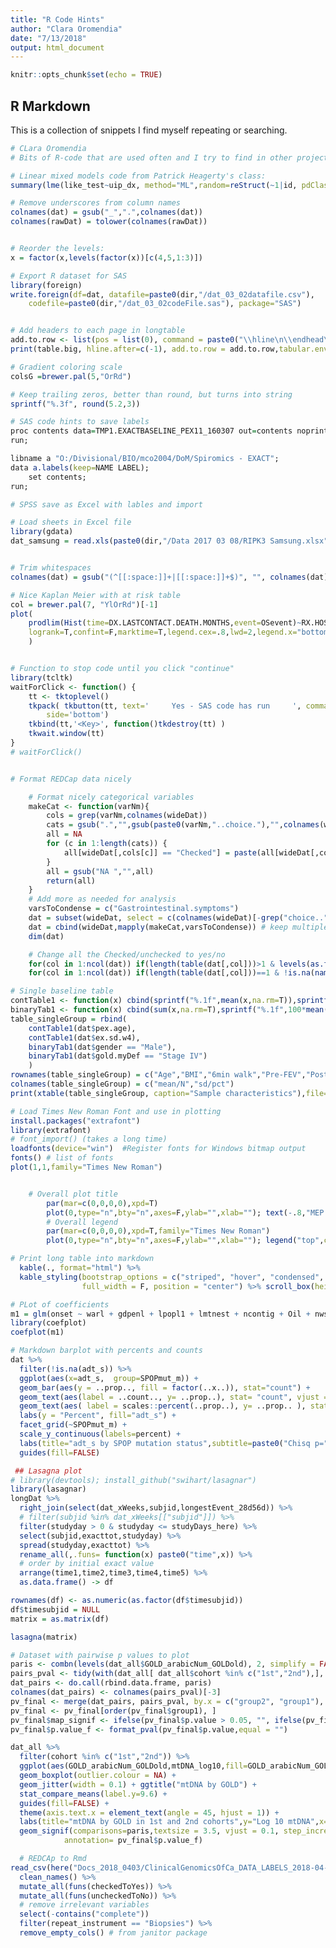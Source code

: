 ```yaml
---
title: "R Code Hints"
author: "Clara Oromendia"
date: "7/13/2018"
output: html_document
---
```


```r
knitr::opts_chunk$set(echo = TRUE)
```

## R Markdown

This is a collection of snippets I find myself repeating or searching. 
```r
# CLara Oromendia
# Bits of R-code that are used often and I try to find in other projects

# Linear mixed models code from Patrick Heagerty's class:
summary(lme(like_test~uip_dx, method="ML",random=reStruct(~1|id, pdClass="pdSymm", REML=F)))

# Remove underscores from column names 
colnames(dat) = gsub("_",".",colnames(dat))
colnames(rawDat) = tolower(colnames(rawDat))


# Reorder the levels:
x = factor(x,levels(factor(x))[c(4,5,1:3)])

# Export R dataset for SAS
library(foreign)
write.foreign(df=dat, datafile=paste0(dir,"/dat_03_02datafile.csv"), 
	codefile=paste0(dir,"/dat_03_02codeFile.sas"), package="SAS")


# Add headers to each page in longtable
add.to.row <- list(pos = list(0), command = paste0("\\hline\n\\endhead\n","\\hline\n","\\multicolumn{",dim(table)[2] + 1, "}{l}","{\\footnotesize Continued on next page}\n","\\endfoot\n","\\endlastfoot\n"))
print(table.big, hline.after=c(-1), add.to.row = add.to.row,tabular.environment = "longtable")

# Gradient coloring scale 
colsG =brewer.pal(5,"OrRd")

# Keep trailing zeros, better than round, but turns into string
sprintf("%.3f", round(5.2,3))

# SAS code hints to save labels
proc contents data=TMP1.EXACTBASELINE_PEX11_160307 out=contents noprint;
run;

libname a "O:/Divisional/BIO/mco2004/DoM/Spiromics - EXACT";
data a.labels(keep=NAME LABEL);
	set contents; 
run;

# SPSS save as Excel with lables and import

# Load sheets in Excel file
library(gdata)
dat_samsung = read.xls(paste0(dir,"/Data 2017 03 08/RIPK3 Samsung.xlsx"),sheet=1,perl="C:/Perl64/bin/perl.exe")


# Trim whitespaces
colnames(dat) = gsub("(^[[:space:]]+|[[:space:]]+$)", "", colnames(dat))

# Nice Kaplan Meier with at risk table
col = brewer.pal(7, "YlOrRd")[-1]
plot(
	prodlim(Hist(time=DX.LASTCONTACT.DEATH.MONTHS,event=OSevent)~RX.HOSP.SURG.APPR.2010,data=subDat),
	logrank=T,confint=F,marktime=T,legend.cex=.8,lwd=2,legend.x="bottomleft",atrisk.title="At Risk",legend.title="Cystectomy",plot.main="Kaplan Meier for Overall Survival by Cystectomy",col=col,xlab="Time in Months"
	)


# Function to stop code until you click "continue"
library(tcltk)
waitForClick <- function() {
    tt <- tktoplevel()
    tkpack( tkbutton(tt, text='     Yes - SAS code has run     ', command=function()tkdestroy(tt)),
        side='bottom')
    tkbind(tt,'<Key>', function()tkdestroy(tt) )
    tkwait.window(tt)
}
# waitForClick()


# Format REDCap data nicely

	# Format nicely categorical variables
	makeCat <- function(varNm){
		cols = grep(varNm,colnames(wideDat))
		cats = gsub(".","",gsub(paste0(varNm,"..choice."),"",colnames(wideDat)[cols]),fixed=T)
		all = NA
		for (c in 1:length(cats)) {
			all[wideDat[,cols[c]] == "Checked"] = paste(all[wideDat[,cols[c]] == "Checked"],cats[c])
		}
		all = gsub("NA ","",all)
		return(all)
	}
	# Add more as needed for analysis
	varsToCondense = c("Gastrointestinal.symptoms")
	dat = subset(wideDat, select = c(colnames(wideDat)[-grep("choice..",colnames(wideDat))]))
	dat = cbind(wideDat,mapply(makeCat,varsToCondense)) # keep multiple columns as well
	dim(dat)

	# Change all the Checked/unchecked to yes/no
	for(col in 1:ncol(dat)) if(length(table(dat[,col]))>1 & levels(as.factor(dat[,col]))[1] =="Checked") levels(dat[,col]) = c("Yes","No")
	for(col in 1:ncol(dat)) if(length(table(dat[,col]))==1 & !is.na(names(table(dat[,col]))[1]) & names(table(dat[,col]))[1] == "Unchecked") dat[,col] = "No"

# Single baseline table 
contTable1 <- function(x) cbind(sprintf("%.1f",mean(x,na.rm=T)),sprintf("%.1f",sd(x,na.rm=T)))
binaryTab1 <- function(x) cbind(sum(x,na.rm=T),sprintf("%.1f",100*mean(x,na.rm=T)))
table_singleGroup = rbind(
	contTable1(dat$pex.age),
	contTable1(dat$ex.sd.w4),
	binaryTab1(dat$gender == "Male"),
	binaryTab1(dat$gold.myDef == "Stage IV")
	)
rownames(table_singleGroup) = c("Age","BMI","6min walk","Pre-FEV","Post-FEV","Pre-FVC","pi10 avg","pi10 thick","BODE","Dyspnea","PSQ","SGR","HDS Anxiety","HDS Depression","EXACT Avg","EXACT St Dev","RS Avg","RS St Dev","\\\\ Male Gender","Current smoker","Emphysema","Inhaled bronchodilators","Inhaled steroid","GOLD Stage I","GOLD Stage II","GOLD Stage III","GOLD Stage IV")
colnames(table_singleGroup) = c("mean/N","sd/pct")
print(xtable(table_singleGroup, caption="Sample characteristics"),file=outTexReport,tabular.environment="longtable",sanitize.rownames=identity)

# Load Times New Roman Font and use in plotting
install.packages("extrafont")
library(extrafont)
# font_import() (takes a long time)
loadfonts(device="win")  #Register fonts for Windows bitmap output
fonts() # list of fonts 
plot(1,1,family="Times New Roman")


	# Overall plot title 
		par(mar=c(0,0,0,0),xpd=T)
		plot(0,type="n",bty="n",axes=F,ylab="",xlab=""); text(-.8,"MEP Increase from Baseline Under PAS by Dose",cex=2,font=2,family="Times New Roman")
		# Overall legend 
		par(mar=c(0,0,0,0),xpd=T,family="Times New Roman")
		plot(0,type="n",bty="n",axes=F,ylab="",xlab=""); legend("top",col=2,lwd=4,c("Mean change from baseline"),bty="n",cex=1.5)

# Print long table into markdown
  kable(., format="html") %>%
  kable_styling(bootstrap_options = c("striped", "hover", "condensed", "responsive"), 
                full_width = F, position = "center") %>% scroll_box(height = "500px")

# PLot of coefficients
m1 = glm(onset ~ warl + gdpenl + lpopl1 + lmtnest + ncontig + Oil + nwstate + instab + polity2l + ethfrac + relfrac, data = df, family = "binomial")
library(coefplot)
coefplot(m1)

# Markdown barplot with percents and counts
dat %>% 
  filter(!is.na(adt_s)) %>% 
  ggplot(aes(x=adt_s,  group=SPOPmut_m)) + 
  geom_bar(aes(y = ..prop.., fill = factor(..x..)), stat="count") +
  geom_text(aes(label = ..count.., y= ..prop..), stat= "count", vjust = -.5) +
  geom_text(aes( label = scales::percent(..prop..), y= ..prop.. ), stat= "count", vjust = 1.5) +
  labs(y = "Percent", fill="adt_s") +
  facet_grid(~SPOPmut_m) +
  scale_y_continuous(labels=percent) +
  labs(title="adt_s by SPOP mutation status",subtitle=paste0("Chisq p=",round(chisq.test(dat$SPOPmut_m,dat$adt_s)$p.val,3))) +
  guides(fill=FALSE)

 ## Lasagna plot
# library(devtools); install_github("swihart/lasagnar")
library(lasagnar)
longDat %>%
  right_join(select(dat_xWeeks,subjid,longestEvent_28d56d)) %>%
  # filter(subjid %in% dat_xWeeks[["subjid"]]) %>%
  filter(studyday > 0 & studyday <= studyDays_here) %>%
  select(subjid,exacttot,studyday) %>%
  spread(studyday,exacttot) %>%
  rename_all(,.funs= function(x) paste0("time",x)) %>%
  # order by initial exact value
  arrange(time1,time2,time3,time4,time5) %>%
  as.data.frame() -> df

rownames(df) <- as.numeric(as.factor(df$timesubjid))
df$timesubjid = NULL
matrix = as.matrix(df)

lasagna(matrix)

# Dataset with pairwise p values to plot
paris <- combn(levels(dat_all$GOLD_arabicNum_GOLDold), 2, simplify = FALSE)
pairs_pval <- tidy(with(dat_all[ dat_all$cohort %in% c("1st","2nd"),], pairwise.wilcox.test(mtDNA_log10, GOLD_arabicNum_GOLDold, p.adjust.method = "BH")))
dat_pairs <- do.call(rbind.data.frame, paris)
colnames(dat_pairs) <- colnames(pairs_pval)[-3]
pv_final <- merge(dat_pairs, pairs_pval, by.x = c("group2", "group1"), by.y = c("group1", "group2"))
pv_final <- pv_final[order(pv_final$group1), ] 
pv_final$map_signif <- ifelse(pv_final$p.value > 0.05, "", ifelse(pv_final$p.value > 0.01,"*", "**"))
pv_final$p.value_f <- format_pval(pv_final$p.value,equal = "")

dat_all %>%
  filter(cohort %in% c("1st","2nd")) %>%
  ggplot(aes(GOLD_arabicNum_GOLDold,mtDNA_log10,fill=GOLD_arabicNum_GOLDold)) + 
  geom_boxplot(outlier.colour = NA) +  
  geom_jitter(width = 0.1) + ggtitle("mtDNA by GOLD") + 
  stat_compare_means(label.y=9.6) +
  guides(fill=FALSE) + 
  theme(axis.text.x = element_text(angle = 45, hjust = 1)) +
  labs(title="mtDNA by GOLD in 1st and 2nd cohorts",y="Log 10 mtDNA",x="") +
  geom_signif(comparisons=paris,textsize = 3.5, vjust = 0.1, step_increase=0.15,
            annotation= pv_final$p.value_f) 

  # REDCAp to Rmd
read_csv(here("Docs_2018_0403/ClinicalGenomicsOfCa_DATA_LABELS_2018-04-03_1419.csv")) %>% 
  clean_names() %>% 
  mutate_all(funs(checkedToYes)) %>% 
  mutate_all(funs(uncheckedToNo)) %>% 
  # remove irrelevant variables
  select(-contains("complete")) 
  filter(repeat_instrument == "Biopsies") %>% 
  remove_empty_cols() # from janitor package

```


